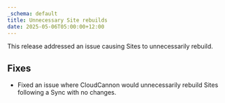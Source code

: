 ```yaml
---
_schema: default
title: Unnecessary Site rebuilds
date: 2025-05-06T05:00:00+12:00
---
```

This release addressed an issue causing Sites to unnecessarily rebuild.

## Fixes

* Fixed an issue where CloudCannon would unnecessarily rebuild Sites following a Sync with no changes.